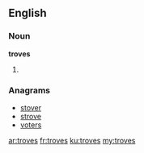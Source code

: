==English==

===Noun===
'''troves'''

# {{plural of|trove}}

===Anagrams===
* [[stover#English|stover]]
* [[strove#English|strove]]
* [[voters#English|voters]]

[[ar:troves]]
[[fr:troves]]
[[ku:troves]]
[[my:troves]]
